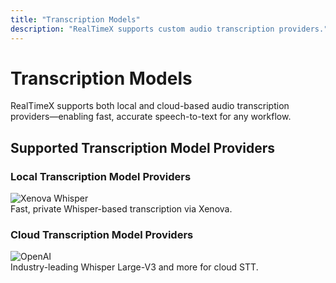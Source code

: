 ```yaml
---
title: "Transcription Models"
description: "RealTimeX supports custom audio transcription providers."
---
```



# Transcription Models

RealTimeX supports both local and cloud-based audio transcription providers—enabling fast, accurate speech-to-text for any workflow.

## Supported Transcription Model Providers

### Local Transcription Model Providers

<div style={{
  display: "grid",
  gridTemplateColumns: "repeat(auto-fit, minmax(230px, 1fr))",
  gap: "1rem",
  margin: "1.2rem 0"
}}>
  <FeatureCard title="Built-in (default)" href="https://huggingface.co/Xenova/whisper-small">
    <img
      src="/images/ai-providers/xenova.webp"
      alt="Xenova Whisper"
      height={38}
      style={{
        display: "block",
        marginBottom: 8,
        maxHeight: 38,
        width: "auto",
        maxWidth: 80,
        objectFit: "contain"
      }}
    />
    <div>Fast, private Whisper-based transcription via Xenova.</div>
  </FeatureCard>
</div>

### Cloud Transcription Model Providers

<div style={{
  display: "grid",
  gridTemplateColumns: "repeat(auto-fit, minmax(230px, 1fr))",
  gap: "1rem",
  margin: "1.2rem 0"
}}>
  <FeatureCard title="OpenAI" href="https://platform.openai.com/">
    <img
      src="/images/ai-providers/openai.svg"
      alt="OpenAI"
      height={38}
      style={{
        display: "block",
        marginBottom: 8,
        maxHeight: 38,
        width: "auto",
        maxWidth: 80,
        objectFit: "contain"
      }}
    />
    <div>Industry-leading Whisper Large-V3 and more for cloud STT.</div>
  </FeatureCard>
</div>
